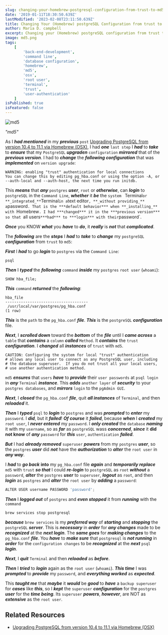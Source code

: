 ```yaml
---
slug: changing-your-homebrew-postgresql-configuration-from-trust-to-md5
date: '2019-01-11T18:30:50.639Z'
lastModified: '2023-02-08T23:11:50.639Z'
title: Changing Your (Homebrew) postgreSQL Configuration from trust to md5
author: Maria D. campbell
excerpt: Changing your (Homebrew) postgreSQL configuration from trust to md5.
image: md5.png
tags:
    [
        'back-end-development',
        'command line',
        'database configuration',
        'homebrew',
        'md5',
        'osx',
        'root user',
        'terminal',
        'trust',
        'user-authentication'
    ]
isPublished: true
isFeatured: false
---
```


![md5](md5.png)

_"md5"_

As I **_had mentioned_** in my **_previous_** `post`
[Upgrading PostgreSQL from version 10.4 to 11.1 via Homebrew (OSX)](/posts/upgrading-postgresql-from-version-104-to-111-via-homebrew-osx/), I had **_one_** `last step` I **_had_** to **_take_** to **_ensure_** that my
`PostgreSQL` **_upgraden_** `configuration` **_mirrored_** that of the
**_previous version_**. I had to **_change_** the **_following configuration_**
that was **_implemented_** on `version upgrade`:

```shell
WARNING: enabling "trust" authentication for local connections
You can change this by editing pg_hba.conf or using the option -A, or
--auth-local and --auth-host, the next time you run initdb.
```

This ***means*** that **_any_** `postgres` ***user***, `root` or ***otherwise***, can ***login*** to `postgreSQL` in the `Command Line`, ***whether*** it ***be*** the `system` ` `Terminal` or **_integrated_** `Terminal` in a `text editor`,
**_without providing_** a`password`. That is the ***default behavior*** when
**_installing_** with `Homebrew`. I had ***changed*** it in the ***previous version*** so that `all users` ***had*** to ***login*** with their `password`.

***Once*** you KNOW ***what*** you ***have*** to ***do***, it ***really*** is ***not*** that ***complicated***.

The ***following*** are the ***steps*** I ***had*** to ***take*** to ***change*** my `postgreSQL` **_configuration_** from `trust` to `md5`:

***First*** I ***had*** to go ***login*** to `postgres` via the `Command Line`:

```shell
psql
```

***Then*** I ***typed*** the ***following*** `command` ***inside*** my `postgres` `root user` (`whoami`):

```shell
SHOW hba_file;
```

***This*** `command` ***returned*** the ***following***:

```shell
hba_file
-------------------------------------
 /usr/local/var/postgres/pg_hba.conf
(1 row)
```

***This*** is the `path` to the `pg_hba.conf` ***file***. ***This*** is the `postgreSQL` **_configuration_** file.

***Next***, I ***scrolled down*** toward the ***bottom*** of the ***file*** until I ***came across*** a `table` that **_contains_** a `column` ***called*** `Method`. It ***contains*** the `trust` ***configuration***. I ***changed*** all ***instances*** of `trust` with `md5`.

```shell
CAUTION: Configuring the system for local "trust" authentication
# allows any local user to connect as any PostgreSQL user, including
# the database superuser.  If you do not trust all your local users,
# use another authentication method.
```

`md5` ***ensures*** that `users` ***have*** to ***provide*** their `user passwords` at
`psql login` in **_any_** `Terminal` **_instance_**. This ***adds*** `another layer`
of ***security*** to your `postgres databases`, and ***mirrors*** `login` to the `pgAdmin GUI`.

***Next***, I **_closed_** the `pg_hba.conf` ***file***, quit ***all instances*** of
`Terminal`, and then ***reloaded*** it.

***Then*** I ***typed*** `psql` to ***login*** to `postgres` and was ***prompted*** to ***enter*** my `password`. I ***did***, but it **_failed_**! ***Of course*** it ***failed***, because ***when*** I ***created*** my `root user`, I **_never entered_** my `password`. I ***only created*** the `database` ***naming*** it with my `username`, so as ***far*** as `postgreSQL` wass ***concerned***, ***since*** it **did not know** of ***any*** `password` for ***this*** `user`, `authentication` **_failed_**.

***But*** I had **_already removed_** `superuser` ***powers*** from my `postgres`
***user***, so the `postgres` ***user*** did ***not*** have the ***authorization*** to
***alter*** the `root user` in ***any way***.

I **_had_** to **_go back_** **into** my `pg_hba.conf` file **_again_** and
***temporarily replace*** `md5` with `trust` ***so that*** I could ***re-login*** to
`postgreSQL` as `root` ***without*** a `password`, **_alter_** the `postgres` ***user***
to `superuser`, **_logout_** as `root`, and then **_login_** as `postgres` and
**_alter_** the `root user` by **_adding_** a `password`:

```js
ALTER USER username PASSWORD 'password';
```

***Then*** I ***logged out*** of `postgres` and ***even stopped*** it from ***running*** with the `command`

```shell
brew services stop postgresql
```

***because*** `brew services` is my ***preferred way*** of ***starting*** and ***stopping*** the `postgreSQL` **_server_**. This is ***necessary*** in ***order*** for ***any changes*** made to be ***recognized*** at the ***next login***. The ***same goes*** for ***making changes*** to the `pg_hba.conf` ***file***. You ***have*** to ***make sure*** that `postgresql` is ***not running*** in ***order*** for the `configuration changes` to be ***recognized*** at the ***next*** `psql` **_login_**.

***Next***, I **_quit_** `Terminal` and then **_reloaded_** as ***before***.

***Then*** I ***tried*** to ***login*** again as the `root user` (`whoami`). ***This time*** I was ***prompted*** to ***provide*** my `password`, and ***everything worked*** as ***expected***.

This ***taught me*** that ***maybe*** it ***would*** be ***good*** to ***have*** a `backup superuser` for ***cases*** like ***this***, so I ***kept*** the `superuser` **_configuration_** for the `postgres` ***user*** for the ***time being***. Its `superuser` ***powers***, ***however***, are NOT as ***extensive*** as the `root user`.

## Related Resources

- [Upgrading PostgreSQL from version 10.4 to 11.1 via Homebrew (OSX)](/posts/upgrading-postgresql-from-version-104-to-111-via-homebrew-osx/)
